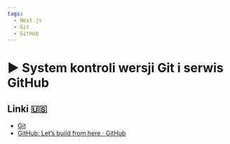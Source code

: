 ```yaml
---
tags:
  - Next.js
  - Git
  - GitHub
---
```



# ▶️ System kontroli wersji Git i serwis GitHub

<VimeoPlayer videoId="747328328" />

## Linki 🇺🇸

- [Git](https://git-scm.com/)
- [GitHub: Let’s build from here · GitHub](https://github.com/)
